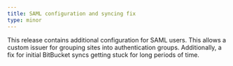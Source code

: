 ```yaml
---
title: SAML configuration and syncing fix
type: minor
---
```


This release contains additional configuration for SAML users. This allows a custom issuer for grouping sites into authentication groups. Additionally, a fix for initial BitBucket syncs getting stuck for long periods of time.